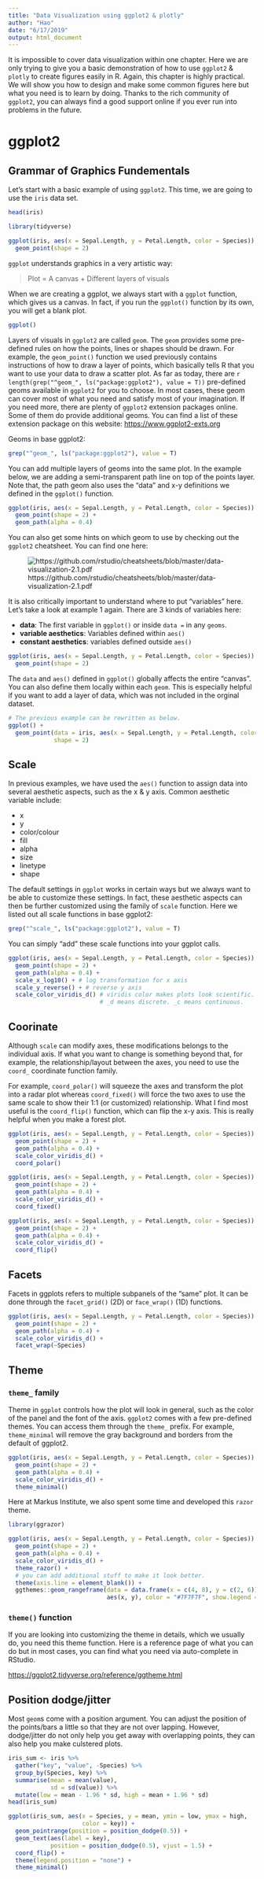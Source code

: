 ```yaml
---
title: "Data Visualization using ggplot2 & plotly"
author: "Hao"
date: "6/17/2019"
output: html_document
---
```


It is impossible to cover data visualization within one chapter. Here we are only trying to give you a basic demonstration of how to use `ggplot2` & `plotly` to create figures easily in R. Again, this chapter is highly practical. We will show you how to design and make some common figures here but what you need is to learn by doing. Thanks to the rich community of `ggplot2`, you can always find a good support online if you ever run into problems in the future. 

# ggplot2
## Grammar of Graphics Fundementals
Let's start with a basic example of using `ggplot2`. This time, we are going to use the `iris` data set. 
```r
head(iris)
```


```r
library(tidyverse)

ggplot(iris, aes(x = Sepal.Length, y = Petal.Length, color = Species)) +
  geom_point(shape = 2)
```

`ggplot` understands graphics in a very artistic way:

> Plot = A canvas + Different layers of visuals

When we are creating a ggplot, we always start with a `ggplot` function, which gives us a canvas. In fact, if you run the `ggplot()` function by its own, you will get a blank plot. 

```r
ggplot()
```

Layers of visuals in `ggplot2` are called `geom`. The `geom` provides some pre-defined rules on how the points, lines or shapes should be drawn. For example, the `geom_point()` function we used previously contains instructions of how to draw a layer of points, which basically tells R that you want to use your data to draw a scatter plot. As far as today, there are `r length(grep("^geom_", ls("package:ggplot2"), value = T))` pre-defined geoms available in `ggplot2` for you to choose. In most cases, these geom can cover most of what you need and satisfy most of your imagination. If you need more, there are plenty of `ggplot2` extension packages online. Some of them do provide additional geoms. You can find a list of these extension package on this website: [https://www.ggplot2-exts.org](https://www.ggplot2-exts.org)

Geoms in base ggplot2:
```r
grep("^geom_", ls("package:ggplot2"), value = T)
```

You can add multiple layers of geoms into the same plot. In the example below, we are adding a semi-transparent path line on top of the points layer. Note that, the path geom also uses the "data" and x-y definitions we defined in the `ggplot()` function. 
```r
ggplot(iris, aes(x = Sepal.Length, y = Petal.Length, color = Species)) +
  geom_point(shape = 2) + 
  geom_path(alpha = 0.4)
```


You can also get some hints on which geom to use by checking out the `ggplot2` cheatsheet. You can find one here:

![https://github.com/rstudio/cheatsheets/blob/master/data-visualization-2.1.pdf](images/data-visualization-2.1.png)

It is also critically important to understand where to put "variables" here. Let's take a look at example 1 again. There are 3 kinds of variables here: 

- **data**: The first variable in `ggplot()` or inside `data = ` in any `geoms`.
- **variable aesthetics**: Variables defined within `aes()`
- **constant aesthetics**: variables defined outside `aes()` 

```r
ggplot(iris, aes(x = Sepal.Length, y = Petal.Length, color = Species)) +
  geom_point(shape = 2)
```

The `data` and `aes()` defined in `ggplot()` globally affects the entire "canvas". You can also define them locally within each `geom`. This is especially helpful if you want to add a layer of data, which was not included in the orginal dataset. 

```r
# The previous example can be rewritten as below.
ggplot() +
  geom_point(data = iris, aes(x = Sepal.Length, y = Petal.Length, color = Species), 
             shape = 2)
```

## Scale
In previous examples, we have used the `aes()` function to assign data into several aesthetic aspects, such as the x & y axis. Common aesthetic variable include:

- x
- y
- color/colour
- fill
- alpha
- size
- linetype
- shape

The default settings in `ggplot` works in certain ways but we always want to be able to customize these settings. In fact, these aesthetic aspects can then be further customized using the family of `scale` function. Here we listed out all scale functions in base ggplot2:

```r
grep("^scale_", ls("package:ggplot2"), value = T)
```

You can simply "add" these scale functions into your ggplot calls. 
```r
ggplot(iris, aes(x = Sepal.Length, y = Petal.Length, color = Species)) +
  geom_point(shape = 2) + 
  geom_path(alpha = 0.4) +
  scale_x_log10() + # log transformation for x axis
  scale_y_reverse() + # reverse y axis
  scale_color_viridis_d() # viridis color makes plots look scientific. 
                          # _d means discrete. _c means continuous.
```

## Coorinate
Although `scale` can modify axes, these modifications belongs to the individual axis. If what you want to change is something beyond that, for example, the relationship/layout between the axes, you need to use the `coord_` coordinate function family.

For example, `coord_polar()` will squeeze the axes and transform the plot into a radar plot whereas `coord_fixed()` will force the two axes to use the same scale to show their 1:1 (or customized) relationship. What I find most useful is the `coord_flip()` function, which can flip the x-y axis. This is really helpful when you make a forest plot. 

```r
ggplot(iris, aes(x = Sepal.Length, y = Petal.Length, color = Species)) +
  geom_point(shape = 2) + 
  geom_path(alpha = 0.4) +
  scale_color_viridis_d() +
  coord_polar()
```

```r
ggplot(iris, aes(x = Sepal.Length, y = Petal.Length, color = Species)) +
  geom_point(shape = 2) + 
  geom_path(alpha = 0.4) +
  scale_color_viridis_d() +
  coord_fixed()
```

```r
ggplot(iris, aes(x = Sepal.Length, y = Petal.Length, color = Species)) +
  geom_point(shape = 2) + 
  geom_path(alpha = 0.4) +
  scale_color_viridis_d() +
  coord_flip()
```

## Facets
Facets in ggplots refers to multiple subpanels of the "same" plot. It can be done through the `facet_grid()` (2D) or `face_wrap()` (1D) functions. 

```r
ggplot(iris, aes(x = Sepal.Length, y = Petal.Length, color = Species)) +
  geom_point(shape = 2) + 
  geom_path(alpha = 0.4) +
  scale_color_viridis_d() +
  facet_wrap(~Species)
```

## Theme
### `theme_` family
Theme in `ggplot` controls how the plot will look in general, such as the color of the panel and the font of the axis. `ggplot2` comes with a few pre-defined themes. You can access them through the `theme_` prefix. For example, `theme_minimal` will remove the gray background and borders from the default of ggplot2. 

```r
ggplot(iris, aes(x = Sepal.Length, y = Petal.Length, color = Species)) +
  geom_point(shape = 2) + 
  geom_path(alpha = 0.4) +
  scale_color_viridis_d() +
  theme_minimal()
```

Here at Markus Institute, we also spent some time and developed this `razor` theme.

```r
library(ggrazor)

ggplot(iris, aes(x = Sepal.Length, y = Petal.Length, color = Species)) +
  geom_point(shape = 2) + 
  geom_path(alpha = 0.4) +
  scale_color_viridis_d() +
  theme_razor() +
  # you can add additional stuff to make it look better.
  theme(axis.line = element_blank()) +
  ggthemes::geom_rangeframe(data = data.frame(x = c(4, 8), y = c(2, 6)),
                            aes(x, y), color = "#7F7F7F", show.legend = F)
```

### `theme()` function
If you are looking into customizing the theme in details, which we usually do, you need this theme function. Here is a reference page of what you can do but in most cases, you can find what you need via auto-complete in RStudio. 

[https://ggplot2.tidyverse.org/reference/ggtheme.html](https://ggplot2.tidyverse.org/reference/ggtheme.html)

## Position dodge/jitter
Most `geom`s come with a position argument. You can adjust the position of the points/bars a little so that they are not over lapping. However, dodge/jitter do not only help you get away with overlapping points, they can also help you make culstered plots. 

```r
iris_sum <- iris %>%
  gather("key", "value", -Species) %>%
  group_by(Species, key) %>%
  summarise(mean = mean(value),
            sd = sd(value)) %>%
  mutate(low = mean - 1.96 * sd, high = mean + 1.96 * sd)
head(iris_sum)
```

```r
ggplot(iris_sum, aes(x = Species, y = mean, ymin = low, ymax = high,
                     color = key)) +
  geom_pointrange(position = position_dodge(0.5)) +
  geom_text(aes(label = key), 
            position = position_dodge(0.5), vjust = 1.5) +
  coord_flip() +
  theme(legend.position = "none") +
  theme_minimal()
```